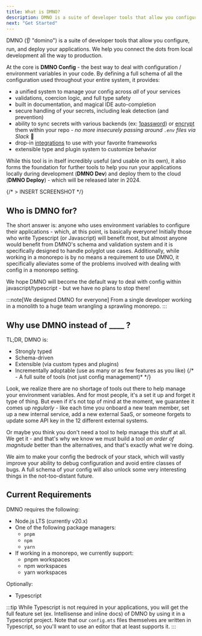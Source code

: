 ```yaml
--- 
title: What is DMNO?
description: DMNO is a suite of developer tools that allow you configure your applications with type-safe, schema-driven environment variables.
next: "Get Started"
---
```


DMNO (👂 "domino") is a suite of developer tools that allow you configure, run, and deploy your applications. We help you connect the dots from local development all the way to production.

At the core is **DMNO Config** - the best way to deal with configuration / environment variables in your code. By defining a full schema of all the configuration used throughout your entire system, it provides:
- a unified system to manage your config across _all_ of your services
- validations, coercion logic, and full type safety
- built in documentation, and magical IDE auto-completion
- secure handling of your secrets, including leak detection (and prevention)
- ability to sync secrets with various backends (ex: [1password](/docs/plugins/1password)) or [encrypt](/docs/plugins/encrypted-vault) them within your repo - _no more insecurely passing around `.env` files via Slack_ 🎉
- drop-in [integrations](/docs/integrations/overview) to use with your favorite frameworks
- extensible type and plugin system to customize behavior

While this tool is in itself incredibly useful (and usable on its own), it also forms the foundation for further tools to help you run your applications locally during development (**DMNO Dev**) and deploy them to the cloud (**DMNO Deploy**) - which will be released later in 2024.

{/* > INSERT SCREENSHOT */}


## Who is DMNO for?

The short answer is: anyone who uses environment variables to configure their applications - which, at this point, is basically everyone! Initially those who write Typescript (or Javascript) will benefit most, but almost anyone would benefit from DMNO's schema and validation system and it is specifically designed to handle polyglot use cases. Additionally, while working in a monorepo is by no means a requirement to use DMNO, it specifically alleviates some of the problems involved with dealing with config in a monorepo setting.

We hope DMNO will become the default way to deal with config within javascript/typescript - but we have no plans to stop there!

:::note[We designed DMNO for everyone]
From a single developer working in a monolith to a huge team wrangling a sprawling monorepo.
:::


## Why use DMNO instead of ____ ? 

TL;DR, DMNO is: 
- Strongly typed
- Schema-driven
- Extensible (via custom types and plugins)
- Incrementally adoptable (use as many or as few features as you like)
{/* - A full suite of tools (not just config management)* */}

Look, we realize there are no shortage of tools out there to help manage your environment variables. And for most people, it's a set it up and forget it type of thing. But even if it's not top of mind at the moment, we guarantee it comes up _regularly_ - like each time you onboard a new team member, set up a new internal service, add a new external SaaS, or someone forgets to update some API key in the 12 different external systems.

Or maybe you think you don't need a tool to help manage this stuff at all. We get it - and that's why we know we must build a tool _an order of magnitude_ better than the alternatives, and that's exactly what we're doing.

We aim to make your config the bedrock of your stack, which will vastly improve your ability to debug configuration and avoid entire classes of bugs. A full schema of your config will also unlock some very interesting things in the not-too-distant future.

## Current Requirements

DMNO requires the following: 

- Node.js LTS (currently v20.x)
- One of the following package managers:
  - `pnpm`
  - `npm`
  - `yarn`
- If working in a monorepo, we currently support:
  - pnpm workspaces
  - npm workspaces
  - yarn workspaces

Optionally: 
- Typescript

:::tip
While Typescript is not required in your applications, you will get the full feature set (ex. Intellisense and inline docs) of DMNO by using it in a Typescript project. Note that our `config.mts` files themselves are written in Typescript, so you'll want to use an editor that at least supports it. 
:::

